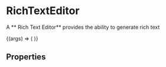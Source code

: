 
<Meta title="Form Components/RichTextEditor" component={RichTextEditorComponent} />

# RichTextEditor

A ** Rich Text Editor** provides the ability to generate rich text

<Canvas>
  <Story name="Example">
    {(args) => (
      <RichTextEditor
        name="example"
        label="HTML Editor"
        {...args}
        value="<p>Lor<strong>em</strong> Ipsum</p><ol><li>Lorem</li><li>Ipsum</li></ol>"
      />
    )}
  </Story>
</Canvas>

## Properties

<ArgsTable story="Example" />
